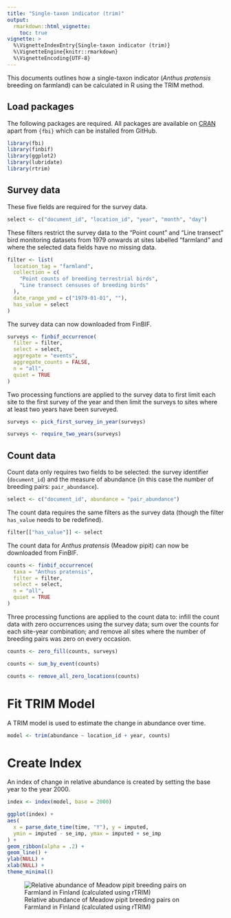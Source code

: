 ```yaml
---
title: "Single-taxon indicator (trim)"
output: 
  rmarkdown::html_vignette:
    toc: true
vignette: >
  %\VignetteIndexEntry{Single-taxon indicator (trim)}
  %\VignetteEngine{knitr::rmarkdown}
  %\VignetteEncoding{UTF-8}
---
```




This documents outlines how a single-taxon indicator (_Anthus pratensis_
breeding on farmland) can be calculated in R using the TRIM method.

## Load packages

The following packages are required. All packages are available on
[CRAN](https://cran.r-project.org/) apart from `{fbi}` which can be installed
from GitHub.


```r
library(fbi)
library(finbif)
library(ggplot2)
library(lubridate)
library(rtrim)
```

## Survey data

These five fields are required for the survey data.


```r
select <- c("document_id", "location_id", "year", "month", "day")
```

These filters restrict the survey data to the "Point count" and "Line transect"
bird monitoring datasets from 1979 onwards at sites labelled "farmland" and
where the selected data fields have no missing data.


```r
filter <- list(
  location_tag = "farmland",
  collection = c(
    "Point counts of breeding terrestrial birds",
    "Line transect censuses of breeding birds"
  ),
  date_range_ymd = c("1979-01-01", ""),
  has_value = select
)
```

The survey data can now downloaded from FinBIF.


```r
surveys <- finbif_occurrence(
  filter = filter,
  select = select,
  aggregate = "events",
  aggregate_counts = FALSE,
  n = "all",
  quiet = TRUE
)
```

Two processing functions are applied to the survey data to first limit each site
to the first survey of the year and then limit the surveys to sites where at
least two years have been surveyed.


```r
surveys <- pick_first_survey_in_year(surveys)

surveys <- require_two_years(surveys)
```

## Count data

Count data only requires two fields to be selected: the survey identifier
(`document_id`) and the measure of abundance (in this case the number of
breeding pairs: `pair_abundance`).


```r
select <- c("document_id", abundance = "pair_abundance")
```

The count data requires the same filters as the survey data (though the filter
`has_value` needs to be redefined).


```r
filter[["has_value"]] <- select
```

The count data for _Anthus pratensis_ (Meadow pipit) can now be downloaded from
FinBIF.


```r
counts <- finbif_occurrence(
  taxa = "Anthus pratensis",
  filter = filter,
  select = select,
  n = "all",
  quiet = TRUE
)
```

Three processing functions are applied to the count data to: infill the
count data with zero occurrences using the survey data; sum over the counts
for each site-year combination; and remove all sites where the number of
breeding pairs was zero on every occasion.


```r
counts <- zero_fill(counts, surveys)

counts <- sum_by_event(counts)

counts <- remove_all_zero_locations(counts)
```

# Fit TRIM Model

A TRIM model is used to estimate the change in abundance over time.


```r
model <- trim(abundance ~ location_id + year, counts)
```

# Create Index

An index of change in relative abundance is created by setting the base year to
the year 2000.


```r
index <- index(model, base = 2000)
```


```r
ggplot(index) +
aes(
  x = parse_date_time(time, "Y"), y = imputed,
  ymin = imputed - se_imp, ymax = imputed + se_imp
) +
geom_ribbon(alpha = .2) +
geom_line() +
ylab(NULL) +
xlab(NULL) +
theme_minimal()
```

![Relative abundance of Meadow pipit breeding pairs on Farmland in Finland (calculated using rTRIM)](figure/plot-single-taxon-trim-1.png)
